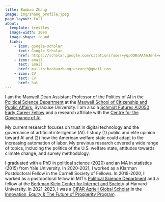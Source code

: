 ```yaml
---
title: Baobao Zhang
image: img/zhang_profile.jpeg
page-layout: full
about:
  template: trestles
  image-width: 20em
  image-shape: round
  links:
    - icon: google-scholar
      text: Google Scholar
      href: https://scholar.google.com/citations?user=yqpOQRsAAAAJ&hl=en 
    - icon: email
      text: Email
      href: mailto:baobaozhangresearch@gmail.com
    - icon: CV
      text: CV
      href: hat
---
```


I am the Maxwell Dean Assistant Professor of the Politics of AI in the [Political Science Department](https://www.maxwell.syr.edu/psc/) at the [Maxwell School of Citizenship and Public Affairs](https://www.maxwell.syr.edu/), Syracuse University. I am also a [Schmidt Futures AI2050 Early Career Fellow](https://ai2050.schmidtfutures.com/) and a research affiliate with the [Centre for the Governance of AI](https://governance.ai/).

My current research focuses on trust in digital technology and the governance of artificial intelligence (AI). I study (1) public and elite opinion toward AI and (2) how the American welfare state could adapt to the increasing automation of labor. My previous research covered a wide range of topics, including the politics of the U.S. welfare state, attitudes towards climate change, and survey methodology.

I graduated with a PhD in political science (2020) and an MA in statistics (2015) from Yale University. In 2020-2021, I worked as a Klarman Postdoctoral Fellow in the Cornell Society of Fellows. In 2019-2020, I worked as a postdoctoral fellow in MIT's [Political Science Department](https://polisci.mit.edu/) and a fellow at the [Berkman Klein Center for Internet and Society](https://cyber.harvard.edu/) at Harvard University. In 2021-2023, I was a [CIFAR Azrieli Global Scholar](https://cifar.ca/cifar-azrieli-global-scholars/) in the [Innovation, Equity & The Future of Prosperity Program](https://cifar.ca/research-programs/innovation-equity-the-future-of-prosperity/).
